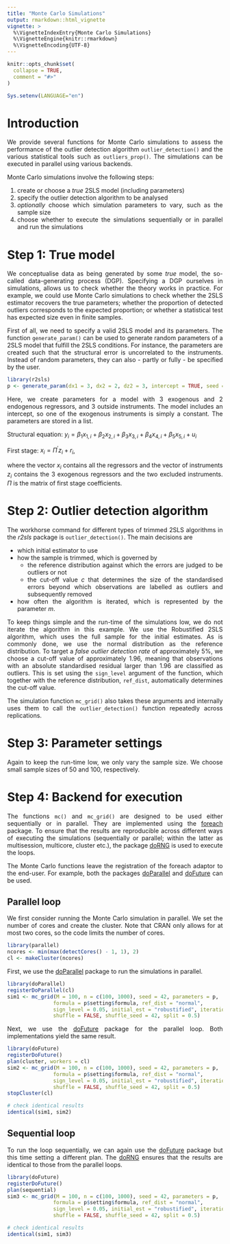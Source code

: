 ```yaml
---
title: "Monte Carlo Simulations"
output: rmarkdown::html_vignette
vignette: >
  %\VignetteIndexEntry{Monte Carlo Simulations}
  %\VignetteEngine{knitr::rmarkdown}
  %\VignetteEncoding{UTF-8}
---
```

<style>
body {
text-align: justify}
</style>

```r
knitr::opts_chunk$set(
  collapse = TRUE,
  comment = "#>"
)
```
```r
Sys.setenv(LANGUAGE="en")
```

# Introduction
We provide several functions for Monte Carlo simulations to assess the 
performance of the outlier detection algorithm `outlier_detection()` and the 
various statistical tools such as `outliers_prop()`. The simulations can be
executed in parallel using various backends.

Monte Carlo simulations involve the following steps:

1. create or choose a *true* 2SLS model (including parameters)
2. specify the outlier detection algorithm to be analysed
3. *optionally* choose which simulation parameters to vary, such as the sample
size
4. choose whether to execute the simulations sequentially or in parallel and run the simulations

# Step 1: True model
We conceptualise data as being generated by some *true* model, the so-called
data-generating process (DGP). Specifying a DGP ourselves in simulations, allows
us to check whether the theory works in practice. For example, we could use
Monte Carlo simulations to check whether the 2SLS estimator recovers the true
parameters; whether the proportion of detected outliers corresponds to the 
expected proportion; or whether a statistical test has expected size even in
finite samples.

First of all, we need to specify a valid 2SLS model and its parameters. The
function `generate_param()` can be used to generate random parameters of a 2SLS
model that fulfill the 2SLS conditions. For instance, the parameters are created
such that the structural error is uncorrelated to the instruments. Instead of 
random parameters, they can also - partly or fully - be specified by the user.

```r
library(r2sls)
p <- generate_param(dx1 = 3, dx2 = 2, dz2 = 3, intercept = TRUE, seed = 10)
```

Here, we create parameters for a model with 3 exogenous and 2 endogenous 
regressors, and 3 outside instruments. The model includes an intercept, so one
of the exogenous instruments is simply a constant. The parameters are stored in
a list.

Structural equation: $y_{i} = \beta_{1} x_{1,i} + \beta_{2} x_{2,i} + \beta_{3} x_{3,i} + \beta_{4} x_{4,i} + \beta_{5} x_{5,i} + u_{i}$

First stage: $x_{i} = \Pi^{\prime} z_{i} + r_{i}$,

where the vector $x_{i}$ contains all the regressors and the vector of
instruments $z_{i}$ contains the 3 exogenous regressors and the two excluded
instruments. $\Pi$ is the matrix of first stage coefficients.

# Step 2: Outlier detection algorithm

The workhorse command for different types of trimmed 2SLS algorithms in the
*r2sls* package is `outlier_detection()`. The main decisions are

* which initial estimator to use
* how the sample is trimmed, which is governed by
  * the reference distribution against which the errors are judged to be outliers or not
  * the cut-off value $c$ that determines the size of the standardised errors beyond which observations are labelled as outliers and subsequently removed
* how often the algorithm is iterated, which is represented by the parameter $m$.

To keep things simple and the run-time of the simulations low, we do not iterate
the algorithm in this example. We use the Robustified 2SLS algorithm, which uses
the full sample for the initial estimates. As is commonly done, we use the
normal distribution as the reference distribution. To target a 
*false outlier detection rate* of approximately 5%, we choose a cut-off value of
approximately 1.96, meaning that observations with an absolute standardised
residual larger than 1.96 are classified as outliers. This is set using the
`sign_level` argument of the function, which together with the reference
distribution, `ref_dist`, automatically determines the cut-off value.

The simulation function `mc_grid()` also takes these arguments and internally
uses them to call the `outlier_detection()` function repeatedly across
replications.

# Step 3: Parameter settings

Again to keep the run-time low, we only vary the sample size. We choose small
sample sizes of 50 and 100, respectively.

# Step 4: Backend for execution
The functions `mc()` and `mc_grid()` are designed to be used either sequentially
or in parallel. They are implemented using the 
[foreach](https://CRAN.R-project.org/package=foreach) package.
To ensure that the results are reproducible across different ways of executing 
the simulations (sequentially or parallel; within the latter as multisession, 
multicore, cluster etc.), the package 
[doRNG](https://CRAN.R-project.org/package=doRNG) is used to
execute the loops.

The Monte Carlo functions leave the registration of the foreach adaptor to the
end-user. For example, both the packages 
[doParallel](https://CRAN.R-project.org/package=doParallel) and
[doFuture](https://CRAN.R-project.org/package=doFuture) can be
used.

## Parallel loop

We first consider running the Monte Carlo simulation in parallel. We set the
number of cores and create the cluster. Note that CRAN only allows for at most
two cores, so the code limits the number of cores.

```r
library(parallel)
ncores <- min(max(detectCores() - 1, 1), 2)
cl <- makeCluster(ncores)
```

First, we use the [doParallel](https://CRAN.R-project.org/package=doParallel) package to run the simulations in parallel.

```r
library(doParallel)
registerDoParallel(cl)
sim1 <- mc_grid(M = 100, n = c(100, 1000), seed = 42, parameters = p, 
               formula = p$setting$formula, ref_dist = "normal", 
               sign_level = 0.05, initial_est = "robustified", iterations = 0,
               shuffle = FALSE, shuffle_seed = 42, split = 0.5)
```

Next, we use the [doFuture](https://CRAN.R-project.org/package=doFuture) package for the parallel loop. Both implementations yield the same result.

```r
library(doFuture)
registerDoFuture()
plan(cluster, workers = cl)
sim2 <- mc_grid(M = 100, n = c(100, 1000), seed = 42, parameters = p, 
               formula = p$setting$formula, ref_dist = "normal", 
               sign_level = 0.05, initial_est = "robustified", iterations = 0,
               shuffle = FALSE, shuffle_seed = 42, split = 0.5)
stopCluster(cl)

# check identical results
identical(sim1, sim2)
```

## Sequential loop

To run the loop sequentially, we can again use the [doFuture](https://CRAN.R-project.org/package=doFuture) package but this time setting a different plan. The [doRNG](https://CRAN.R-project.org/package=doRNG) ensures that the results are identical to those from the parallel loops.

```r
library(doFuture)
registerDoFuture()
plan(sequential)
sim3 <- mc_grid(M = 100, n = c(100, 1000), seed = 42, parameters = p, 
               formula = p$setting$formula, ref_dist = "normal", 
               sign_level = 0.05, initial_est = "robustified", iterations = 0,
               shuffle = FALSE, shuffle_seed = 42, split = 0.5)

# check identical results
identical(sim1, sim3)
```







